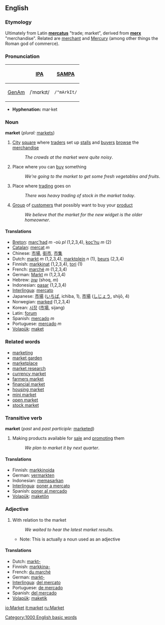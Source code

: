 ==English==
===Etymology===
Ultimately from Latin '''[[mercatus]]''' "trade; market", derived from '''[[merx]]''' "merchandise".  Related are [[merchant]] and [[Mercury]] (among other things the Roman god of commerce).

===Pronunciation===
{| border=1 cellpadding=5
! !! [[w:International Phonetic Alphabet|IPA]] !! [[w:SAMPA|SAMPA]]
|-
! [[GenAm]]
| /ˈmɑrkɪt/ || <tt>/"mArkIt/</tt>
|}

*'''Hyphenation:''' mar·ket

=== Noun ===
'''market''' (''plural:'' [[markets]])
#[[City]] [[square]] where [[trader]]s set up [[stall]]s and [[buyer]]s [[browse]] the [[merchandise]]
#:''The crowds at the market were quite noisy''.
#Place where you can [[buy]] something
#:''We're going to the market to get some fresh vegetables and fruits''.
#Place where [[trading]] goes on
#:''There was heavy trading of stock in the market today''.
#[[Group]] of [[customer]]s that possibly want to buy your [[product]]
#:''We believe that the market for the new widget is the older homeowner''.

==== Translations ====
*[[Breton]]: [[marc'had]] ''m'' -où ''pl'' (1,2,3,4), [[koc'hu]] ''m'' (2)
*[[Catalan]]: [[mercat]] ''m''
*Chinese: [[市場]], [[街市]], [[市集]]
*Dutch: [[markt]] ''m'' (1,2,3,4), [[marktplein]] ''n'' (1), [[beurs]] (2,3,4)
*Finnish: [[markkinat]] (1,2,3,4), [[tori]] (1)
*French: [[marché]] ''m'' (1,2,3,4)
*German: [[Markt]] ''m'' (1,2,3,4)
*Hebrew: [[שוק]] (shoq, ''m'')
*Indonesian: [[pasar]] (1,2,3,4)
*[[Interlingua]]: [[mercato]]
*Japanese: [[市場]] ([[いちば]], ichiba, 1), [[市場]] ([[しじょう]], shijō, 4)
*Norwegian: [[marked]] {{n}} (1,2,3,4)
*Korean: [[시장]] ([[市場]], sijang)
*Latin: [[forum]]
*Spanish: [[mercado]] ''m''
*Portuguese: [[mercado]] ''m''
*[[Volapük]]: [[maket]]

=== Related words ===
*[[marketing]]
*[[market garden]]
*[[marketplace]]
*[[market research]]
*[[currency market]]
*[[farmers market]]
*[[financial market]]
*[[housing market]]
*[[mini market]]
*[[open market]]
*[[stock market]]


=== Transitive verb ===
'''market''' (''past'' and ''past participle:'' [[marketed]])
#Making products available for [[sale]] and [[promoting]] them
#:''We plan to market it by next quarter''.

==== Translations ====
*Finnish: [[markkinoida]]
*German: [[vermarkten]]
*Indonesian: [[pasar|memasarkan]]
*[[Interlingua]]: [[poner a mercato]]
*Spanish: [[poner al mercado]]
*[[Volapük]]: [[maketön]]

=== Adjective ===

#With relation to the market
#:''We waited to hear the latest market results''.
#*Note: This is actually a noun used as an adjective

==== Translations ====
*Dutch: [[markt-]]
*Finnish: [[markkina-]]
*French: [[du marché]]
*German: [[markt-]]
*[[Interlingua]]: [[del mercato]]
*Portuguese: [[de mercado]]
*Spanish: [[del mercado]]
*[[Volapük]]: [[maketik]]

[[Category:1000 English basic words]]

[[io:Market]]
[[it:market]]
[[ru:Market]]